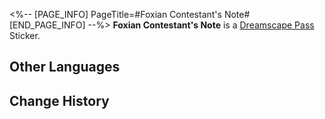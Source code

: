 <%-- [PAGE_INFO]
PageTitle=#Foxian Contestant's Note#
[END_PAGE_INFO] --%>
{{Stub|Location information}}
{{Item Infobox
|id          = 223911
|image       = Dreamscape Pass Sticker Text.png
|type        = Dreamscape Pass Sticker
|type2       = It Was the Best of Times Stickers
|invCategory = 
|rarity      = 4
|effect      = 
|description = Digital stickers that can be used to decorate the pages of the Dreamtour Handbook. They come in many different styles.
|source1     = [[Unlocked by Default]]
}}
{{Description|"It was only after I left the Xianzhou that I discovered not everyone in the universe likes fluffy ears and tails... Unfortunately, the judge I encountered was allergic to a foxian's fur..."}}
'''Foxian Contestant's Note''' is a [[Dreamscape Pass]] Sticker.

==Other Languages==
{{Other Languages
|en   = Foxian Contestant's Note
|zhs  = 狐人族的参赛留言
|zht  = 狐人族的參賽留言
|ja   = 狐族の参加メッセージ
|ko   = 여우족의 참가 메시지
|es   = Nota de concursante raposiano
|fr   = Note d'un candidat foxien
|ru   = Заметка конкурсанта: Выходец из лисьего народа
|th   = ข้อความผู้เข้าแข่ง "มนุษย์จิ้งจอก"
|vi   = Tin Nhắn Tham Gia Của Tộc Hồ Ly
|de   = Notiz einer foxianischen Teilnehmerin
|id   = Catatan Kontestan Foxian
|pt   = Nota do Competidor Vulpe
}}

==Change History==
{{Change History|2.2}}